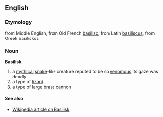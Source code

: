 ==English==
===Etymology===
from Middle English, from Old French [[basilisc]], from Latin [[basiliscus]], from Greek basiliskos
===Noun===
'''Basilisk'''
#a [[mythical]] [[snake]]-like creature reputed to be so [[venomous]] its gaze was deadly
#a type of [[lizard]]
#a type of large [[brass]] [[cannon]]

====See also====
*[[en:basilisk|Wikipedia article on Basilisk]]